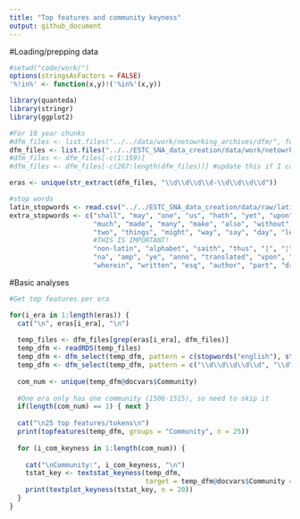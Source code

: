 ```yaml
---
title: "Top features and community keyness"
output: github_document
---
```


#Loading/prepping data

```r

#setwd("code/work/")
options(stringsAsFactors = FALSE)
'%!in%' <- function(x,y)!('%in%'(x,y))

library(quanteda)
library(stringr)
library(ggplot2)

#For 10 year chunks
#dfm_files <- list.files("../../data/work/netowrking_archives/dfm/", full.names = TRUE)
dfm_files <- list.files("../../ESTC_SNA_data_creation/data/work/netowrking_archives/com_dfm_titles/", full.names = TRUE)
#dfm_files <- dfm_files[-c(1:159)]
#dfm_files <- dfm_files[-c(267:length(dfm_files))] #update this if I can get the last few -1730

eras <- unique(str_extract(dfm_files, "\\d\\d\\d\\d-\\d\\d\\d\\d"))

#stop words
latin_stopwords <- read.csv("../../ESTC_SNA_data_creation/data/raw/latin.stopwords.clean", stringsAsFactors = FALSE)
extra_stopwords <- c("shall", "may", "one", "us", "hath", "yet", "upon", "yet", "now", "said", "unto", "thy", "doe", "first", "must",
                     "much", "made", "many", "make", "also", "without", "can", "thou", "like", "can", "though", "therefore", "without",
                     "two", "things", "might", "way", "say", "day", "let", "well", "things", "take", "owne", "doth", "i.e", "tis", "page removed",
                     #THIS IS IMPORTANT!
                     "non-latin", "alphabet", "saith", "thus", "|", "¦", "⁻", "vol", "year", "printed", "published",
                     "na", "amp", "ye", "anno", "translated", "vpon", "vnto", "yeere", "haue", "three", "second", "thereof", "yeare", "written", "mr",
                     "wherein", "written", "esq", "author", "part", "dr", "volumes", "1800", "volume", "mrs", "m.d", "d.d", "b.d")
```

#Basic analyses

```r
#Get top features per era

for(i_era in 1:length(eras)) {
  cat("\n", eras[i_era], "\n")
  
  temp_files <- dfm_files[grep(eras[i_era], dfm_files)]
  temp_dfm <- readRDS(temp_files)
  temp_dfm <- dfm_select(temp_dfm, pattern = c(stopwords("english"), stopwords("french"), stopwords("italian"), stopwords("spanish"), latin_stopwords$a, extra_stopwords), selection = "remove", valuetype = "fixed")
  temp_dfm <- dfm_select(temp_dfm, pattern = c("\\d\\d\\d\\d\\d", "\\d\\d\\d\\d", "\\d\\d\\d", "\\d\\d", "\\d"), selection = "remove", valuetype = "regex")
  
  com_num <- unique(temp_dfm@docvars$Community)
  
  #One era only has one community (1506-1515), so need to skip it
  if(length(com_num) == 1) { next }
  
  cat("\n25 top features/tokens\n")
  print(topfeatures(temp_dfm, groups = "Community", n = 25))
    
  for (i_com_keyness in 1:length(com_num)) {
    
    cat("\nCommunity:", i_com_keyness, "\n")
    tstat_key <- textstat_keyness(temp_dfm, 
                                  target = temp_dfm@docvars$Community == paste0("Community_", i_com_keyness))
    print(textplot_keyness(tstat_key, n = 20))
  }
}
```

